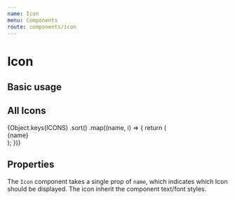 ```yaml
---
name: Icon
menu: Components
route: components/icon
---
```



# Icon

## Basic usage

<Playground>
  <div className="p-4">
    <Icon name="active" className="text-custom-aquaBright m-4" />
  </div>
</Playground>

## All Icons

<div className="p-4 flex flex-wrap items-center bg-black py-8">
  {Object.keys(ICONS)
    .sort()
    .map((name, i) => {
      return (
        <React.Fragment key={i}>
          <div className="flex flex-col items-center w-48 py-4">
            <div className="flex items-center justify-center rounded border border-custom-aquaBright p-4 m-2 w-20 h-20">
              <Icon name={name} className="text-custom-aquaBright" />
            </div>
            <div className="break-normal text-white">{name}</div>
          </div>
        </React.Fragment>
      );
    })}
</div>

## Properties

<Props of={Icon} />

The `Icon` component takes a single prop of `name`, which indicates which Icon
should be displayed. The icon inherit the component text/font styles.
